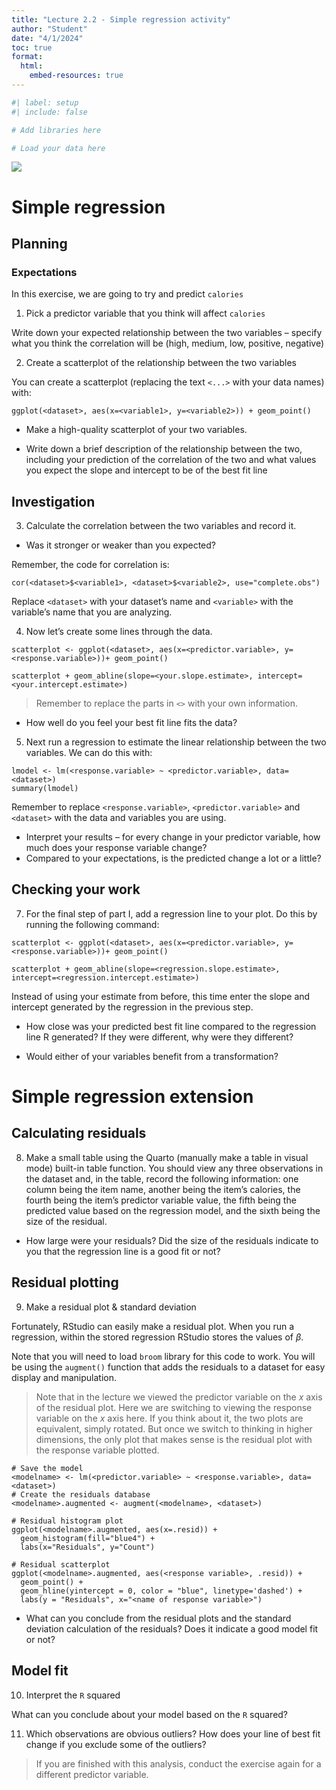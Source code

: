 ```yaml
---
title: "Lecture 2.2 - Simple regression activity"
author: "Student"
date: "4/1/2024"
toc: true
format: 
  html:
    embed-resources: true
---
```


```r
#| label: setup
#| include: false

# Add libraries here

# Load your data here
```

![](mcdonaldsfood.jpg)

# Simple regression

## Planning

### Expectations

In this exercise, we are going to try and predict `calories` 

1. Pick a predictor variable that you think will affect `calories`

Write down your expected relationship between the two variables – specify what you think the correlation will be (high, medium, low, positive, negative)

2.	Create a scatterplot of the relationship between the two variables

You can create a scatterplot (replacing the text `<...>` with your data names) with: 

`ggplot(<dataset>, aes(x=<variable1>, y=<variable2>)) + geom_point()`

- Make a high-quality scatterplot of your two variables.

- Write down a brief description of the relationship between the two, including your prediction of the correlation of the two and what values you expect the slope and intercept to be of the best fit line

## Investigation

3.	Calculate the correlation between the two variables and record it. 

-	Was it stronger or weaker than you expected?

Remember, the code for correlation is:

`cor(<dataset>$<variable1>, <dataset>$<variable2>, use="complete.obs")`

Replace `<dataset>` with your dataset’s name and `<variable>` with the variable’s name that you are analyzing. 

4.	Now let’s create some lines through the data. 

```
scatterplot <- ggplot(<dataset>, aes(x=<predictor.variable>, y=<response.variable>))+ geom_point()

scatterplot + geom_abline(slope=<your.slope.estimate>, intercept=<your.intercept.estimate>)
```

> Remember to replace the parts in `<>` with your own information.

- How well do you feel your best fit line fits the data?

5.	Next run a regression to estimate the linear relationship between the two variables. We can do this with:

```
lmodel <- lm(<response.variable> ~ <predictor.variable>, data=<dataset>)
summary(lmodel)
```

Remember to replace `<response.variable>`,  `<predictor.variable>` and `<dataset>` with the data and variables you are using.

-	Interpret your results – for every change in your predictor variable, how much does your response variable change?
-	Compared to your expectations, is the predicted change a lot or a little?

## Checking your work

7.	For the final step of part I, add a regression line to your plot. Do this by running the following command:

```
scatterplot <- ggplot(<dataset>, aes(x=<predictor.variable>, y=<response.variable>))+ geom_point()

scatterplot + geom_abline(slope=<regression.slope.estimate>, intercept=<regression.intercept.estimate>)
```

Instead of using your estimate from before, this time enter the slope and intercept generated by the regression in the previous step.

- How close was your predicted best fit line compared to the regression line R generated? If they were different, why were they different?

-	Would either of your variables benefit from a transformation?

# Simple regression extension

## Calculating residuals

8.	Make a small table using the Quarto (manually make a table in visual mode) built-in table function. You should view any three observations in the dataset and, in the table, record the following information: one column being the item name, another being the item's calories, the fourth being the item's predictor variable value, the fifth being the predicted value based on the regression model, and the sixth being the size of the residual. 

- How large were your residuals? Did the size of the residuals indicate to you that the regression line is a good fit or not?

## Residual plotting

9.	Make a residual plot & standard deviation

Fortunately, RStudio can easily make a residual plot. When you run a regression, within the stored regression RStudio stores the values of $\beta$. 

Note that you will need to load `broom` library for this code to work. You will be using the `augment()` function that adds the residuals to a dataset for easy display and manipulation. 

> Note that in the lecture we viewed the predictor variable on the $x$ axis of the residual plot. Here we are switching to viewing the response variable on the $x$ axis here. If you think about it, the two plots are equivalent, simply rotated. But once we switch to thinking in higher dimensions, the only plot that makes sense is the residual plot with the response variable plotted.

```
# Save the model
<modelname> <- lm(<predictor.variable> ~ <response.variable>, data=<dataset>)
# Create the residuals database
<modelname>.augmented <- augment(<modelname>, <dataset>)

# Residual histogram plot
ggplot(<modelname>.augmented, aes(x=.resid)) +
  geom_histogram(fill="blue4") +
  labs(x="Residuals", y="Count")
  
# Residual scatterplot  
ggplot(<modelname>.augmented, aes(<response variable>, .resid)) + 
  geom_point() + 
  geom_hline(yintercept = 0, color = "blue", linetype='dashed') + 
  labs(y = "Residuals", x="<name of response variable>")
```

- What can you conclude from the residual plots and the standard deviation calculation of the residuals? Does it indicate a good model fit or not?

## Model fit

10.	Interpret the `R` squared

What can you conclude about your model based on the `R` squared?

11.	Which observations are obvious outliers? How does your line of best fit change if you exclude some of the outliers?

> If you are finished with this analysis, conduct the exercise again for a different predictor variable.

